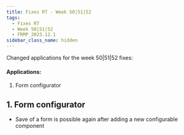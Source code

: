 ```yaml
---
title: Fixes RT - Week 50|51|52
tags:
  - Fixes RT
  - Week 50|51|52
  - FRMP_2023.12.1
sidebar_class_name: hidden
---
```


Changed applications for the week 50|51|52 fixes:

#### Applications:

1. Form configurator

## 1. Form configurator

- Save of a form is possible again after adding a new configurable component
